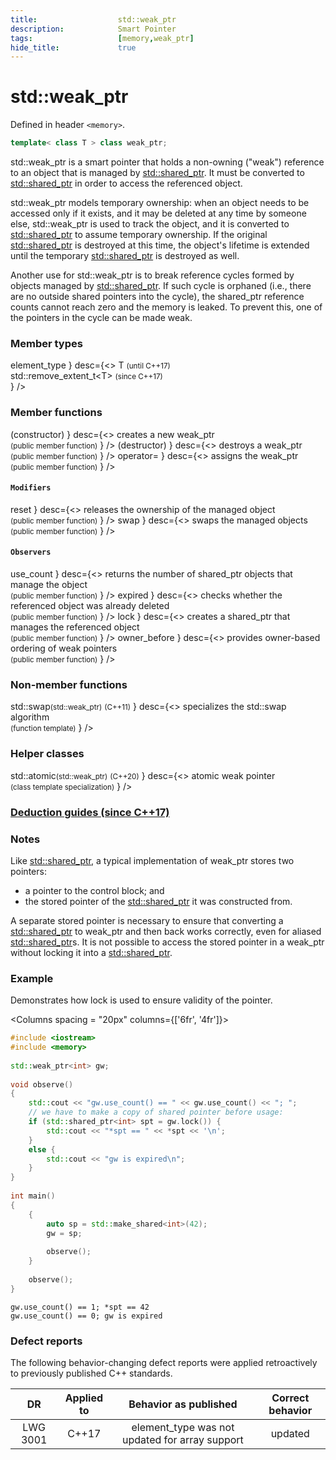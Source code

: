 ```yaml
---
title:                  std::weak_ptr
description:            Smart Pointer
tags:                   [memory,weak_ptr]
hide_title:             true
---
```



# std::weak_ptr

Defined in header `<memory>`.


```cpp title="Since C++11"
template< class T > class weak_ptr;
```

std::weak_ptr is a smart pointer that holds a non-owning ("weak") reference to an object that is managed by [std::shared_ptr](../shared_ptr). 
It must be converted to [std::shared_ptr](../shared_ptr) in order to access the referenced object.

std::weak_ptr models temporary ownership: when an object needs to be accessed only if it exists, and it may be deleted at any time by someone else, 
std::weak_ptr is used to track the object, and it is converted to [std::shared_ptr](../shared_ptr) to assume temporary ownership. 
If the original [std::shared_ptr](../shared_ptr) is destroyed at this time, 
the object's lifetime is extended until the temporary [std::shared_ptr](../shared_ptr) is destroyed as well.

Another use for std::weak_ptr is to break reference cycles formed by objects managed by [std::shared_ptr](../shared_ptr). If such cycle is orphaned 
(i.e., there are no outside shared pointers into the cycle), the shared_ptr reference counts cannot reach zero and the memory is leaked. To prevent this, 
one of the pointers in the cycle can be made weak.

### Member types

<SymbolTable noTraits>
	<Symbol name={<>
                element_type
                </>}
    		desc={<>
                T <small>(until C++17)</small>  <br/>
                std::remove_extent_t&lt;T&gt; <small>(since C++17)</small> <br/>
                </>} 
                />
</SymbolTable>

### Member functions

<SymbolTable noTraits>
	<Symbol autoLink linkName="/docs/std/memory/_weak_ptr/weak_ptr"
            name={<>
                (constructor)
                </>}
    		desc={<>
                creates a new weak_ptr <br/>
                <small>(public member function)</small>
                </>} 
                />
    <Symbol autoLink linkName="/docs/std/memory/_weak_ptr/~weak_ptr"
            name={<>
                (destructor)
                </>}
    		desc={<>
                destroys a weak_ptr <br/>
                <small>(public member function)</small>
                </>} 
                />
    <Symbol autoLink linkName="/docs/std/memory/_weak_ptr/operator="
            name={<>
                operator=
                </>}
    		desc={<>
                assigns the weak_ptr <br/>
                <small>(public member function)</small>
                </>} 
                />
</SymbolTable>

#### `Modifiers`

<SymbolTable noTraits>
	<Symbol autoLink linkName="/docs/std/memory/_weak_ptr/reset"
            name={<>
                reset
                </>}
    		desc={<>
                releases the ownership of the managed object <br/>
                <small>(public member function)</small>
                </>} 
                />
    <Symbol autoLink linkName="/docs/std/memory/_weak_ptr/swap"
            name={<>
                swap
                </>}
    		desc={<>
                swaps the managed objects <br/>
                <small>(public member function)</small>
                </>} 
                />
</SymbolTable>

#### `Observers`

<SymbolTable noTraits>
	<Symbol autoLink linkName="/docs/std/memory/_weak_ptr/use_count"
            name={<>
                use_count
                </>}
    		desc={<>
                returns the number of shared_ptr objects that manage the object <br/>
                <small>(public member function)</small>
                </>} 
                />
    <Symbol autoLink linkName="/docs/std/memory/_weak_ptr/expired"
            name={<>
                expired
                </>}
    		desc={<>
                checks whether the referenced object was already deleted <br/>
                <small>(public member function)</small>
                </>} 
                />
    <Symbol autoLink linkName="/docs/std/memory/_weak_ptr/lock"
            name={<>
                lock
                </>}
    		desc={<>
                creates a shared_ptr that manages the referenced object <br/>
                <small>(public member function)</small>
                </>} 
                />
    <Symbol autoLink linkName="/docs/std/memory/_weak_ptr/owner_before"
            name={<>
                owner_before
                </>}
    		desc={<>
                provides owner-based ordering of weak pointers <br/>
                <small>(public member function)</small>
                </>} 
                />
</SymbolTable>

### Non-member functions

<SymbolTable noTraits>
	<Symbol autoLink linkName="/docs/std/memory/_weak_ptr/swap2"
            name={<>
                std::swap<small>(std::weak_ptr)</small> <small>(C++11)</small>
                </>}
    		desc={<>
                specializes the std::swap algorithm <br/>
                <small>(function template)</small>
                </>} 
                />
</SymbolTable>

### Helper classes

<SymbolTable noTraits>
	<Symbol autoLink linkName="/docs/std/memory/_weak_ptr/atomic2"
            name={<>
                std::atomic<small>(std::weak_ptr)</small> <small>(C++20)</small>
                </>}
    		desc={<>
                atomic weak pointer <br/>
                <small>(class template specialization)</small>
                </>} 
                />
</SymbolTable>

### [Deduction guides (since C++17)](../_weak_ptr/deduction_guides)

### Notes
Like [std::shared_ptr](../shared_ptr), a typical implementation of weak_ptr stores two pointers:

* a pointer to the control block; and
* the stored pointer of the [std::shared_ptr](../shared_ptr) it was constructed from.

A separate stored pointer is necessary to ensure that converting a [std::shared_ptr](../shared_ptr) to weak_ptr and then back works correctly, 
even for aliased [std::shared_ptr](../shared_ptr)s. It is not possible to access the stored pointer in a weak_ptr without locking it into a [std::shared_ptr](../shared_ptr).

### Example
Demonstrates how lock is used to ensure validity of the pointer.

<Columns spacing = "20px" columns={['6fr', '4fr']}>
<div>

```cpp
#include <iostream>
#include <memory>
 
std::weak_ptr<int> gw;
 
void observe()
{
    std::cout << "gw.use_count() == " << gw.use_count() << "; ";
    // we have to make a copy of shared pointer before usage:
    if (std::shared_ptr<int> spt = gw.lock()) {
        std::cout << "*spt == " << *spt << '\n';
    }
    else {
        std::cout << "gw is expired\n";
    }
}
 
int main()
{
    {
        auto sp = std::make_shared<int>(42);
        gw = sp;
 
        observe();
    }
 
    observe();
}
```

</div>

<div>

```plaintext title="Result"
gw.use_count() == 1; *spt == 42
gw.use_count() == 0; gw is expired
```

</div>
</Columns>

### Defect reports
The following behavior-changing defect reports were applied retroactively to previously published C++ standards.

|    DR    | Applied to |              Behavior as published             | Correct behavior |
|:--------:|:----------:|:----------------------------------------------:|:----------------:|
| LWG 3001 | C++17      | element_type was not updated for array support | updated          |